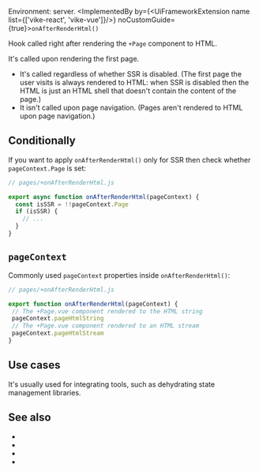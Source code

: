 
Environment: server.
<ImplementedBy by={<UiFrameworkExtension name list={['vike-react', 'vike-vue']}/>} noCustomGuide={true}>`onAfterRenderHtml()`</ImplementedBy>

Hook called right after rendering <Link href="/Page">the `+Page` component</Link> to HTML.

It's called upon rendering the first page.
- It's called regardless of whether <Link href="/ssr">SSR</Link> is disabled. (The first page the user visits is always rendered to HTML: when SSR is disabled then the HTML is just an HTML shell that doesn't contain the content of the page.)
- It isn't called upon page navigation. (Pages aren't rendered to HTML upon page navigation.)


## Conditionally

If you want to apply `onAfterRenderHtml()` only for SSR then check whether <Link href="/pageContext#:~:text=pageContext.Page,-%3A">`pageContext.Page`</Link> is set:

```js
// pages/+onAfterRenderHtml.js

export async function onAfterRenderHtml(pageContext) {
  const isSSR = !!pageContext.Page
  if (isSSR) {
    // ...
  }
}
```


## `pageContext`

Commonly used <Link href="/pageContext">`pageContext`</Link> properties inside `onAfterRenderHtml()`:

 ```js
// pages/+onAfterRenderHtml.js

export function onAfterRenderHtml(pageContext) {
  // The +Page.vue component rendered to the HTML string
  pageContext.pageHtmlString
  // The +Page.vue component rendered to an HTML stream
  pageContext.pageHtmlStream
}
```


## Use cases

It's usually used for integrating tools, such as dehydrating state management libraries.


## See also

- <Link href="/onBeforeRenderHtml"/>
- <Link href="/onRenderHtml"/>
- <Link href="/onRenderClient"/>
- <Link href="/hooks"/>
